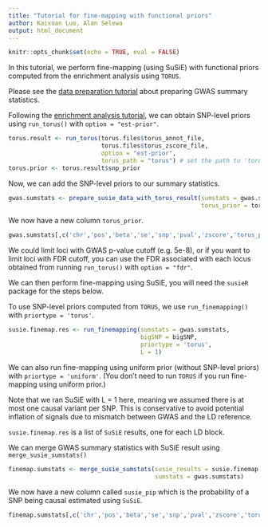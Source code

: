 ```yaml
---
title: "Tutorial for fine-mapping with functional priors"
author: Kaixuan Luo, Alan Selewa
output: html_document
---
```


```r
knitr::opts_chunk$set(echo = TRUE, eval = FALSE)
```

In this tutorial, we perform fine-mapping (using SuSiE) with 
functional priors computed from the enrichment analysis using `TORUS`.

Please see the [data preparation tutorial][data-preparation-tutorial] about 
preparing GWAS summary statistics. 

Following the [enrichment analysis tutorial][enrichment-tutorial], 
we can obtain SNP-level priors using `run_torus()` with `option = "est-prior"`.
```r
torus.result <- run_torus(torus.files$torus_annot_file, 
                          torus.files$torus_zscore_file,
                          option = "est-prior",
                          torus_path = "torus") # set the path to 'torus' executable.
torus.prior <- torus.result$snp_prior
```

Now, we can add the SNP-level priors to our summary statistics. 
```r
gwas.sumstats <- prepare_susie_data_with_torus_result(sumstats = gwas.sumstats, 
                                                      torus_prior = torus.prior)
```

We now have a new column `torus_prior`.
```r
gwas.sumstats[,c('chr','pos','beta','se','snp','pval','zscore','torus_prior')]
```

We could limit loci with GWAS p-value cutoff (e.g. 5e-8), 
or if you want to limit loci with FDR cutoff, you can use the 
FDR associated with each locus obtained from running `run_torus()` 
with `option = "fdr"`. 

We can then perform fine-mapping using SuSiE, 
you will need the `susieR` package for the steps below. 

To use SNP-level priors computed from `TORUS`, we use `run_finemapping()` 
with `priortype = 'torus'`.
```r
susie.finemap.res <- run_finemapping(sumstats = gwas.sumstats, 
                                     bigSNP = bigSNP, 
                                     priortype = 'torus', 
                                     L = 1)
```

We can also run fine-mapping using uniform prior (without SNP-level priors)
with `priortype = 'uniform'`. (You don't need to run `TORUS` if you run 
fine-mapping using uniform prior.)

Note that we ran SuSiE with L = 1 here, meaning we assumed there is at most 
one causal variant per SNP. This is conservative to avoid potential inflation 
of signals due to mismatch between GWAS and the LD reference.

`susie.finemap.res` is a list of `SuSiE` results, one for each LD block. 

We can merge GWAS summary statistics with SuSiE result using `merge_susie_sumstats()`
```r
finemap.sumstats <- merge_susie_sumstats(susie_results = susie.finemap.res, 
                                         sumstats = gwas.sumstats)
```

We now have a new column called `susie_pip` which is the probability of a SNP 
being causal estimated using `SuSiE`.

```r
finemap.sumstats[,c('chr','pos','beta','se','snp','pval','zscore','torus_prior','susie_pip')]
```

[data-preparation-tutorial]: https://xinhe-lab.github.io/mapgen/articles/data_preparation_tutorial.html
[enrichment-tutorial]: https://xinhe-lab.github.io/mapgen/articles/enrichment_finemapping_tutorial.html

